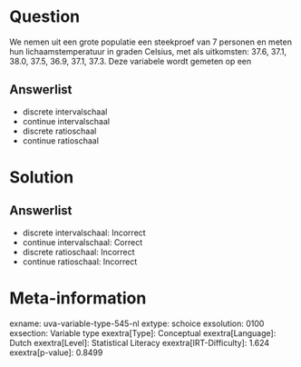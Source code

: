 Question
========

We nemen uit een grote populatie een steekproef van 7 personen en meten
hun lichaamstemperatuur in graden Celsius, met als uitkomsten: 37.6,
37.1, 38.0, 37.5, 36.9, 37.1, 37.3. Deze variabele wordt gemeten op een

Answerlist
----------

* discrete intervalschaal
* continue intervalschaal
* discrete ratioschaal
* continue ratioschaal

Solution
========

Answerlist
----------

* discrete intervalschaal: Incorrect
* continue intervalschaal: Correct
* discrete ratioschaal: Incorrect
* continue ratioschaal: Incorrect

Meta-information
================
exname: uva-variable-type-545-nl
extype: schoice
exsolution: 0100
exsection: Variable type
exextra[Type]: Conceptual
exextra[Language]: Dutch
exextra[Level]: Statistical Literacy
exextra[IRT-Difficulty]: 1.624
exextra[p-value]: 0.8499
